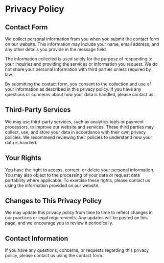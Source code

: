 # Privacy Policy

## Contact Form
We collect personal information from you when you submit the contact form on our website. This information may include your name, email address, and any other details you provide in the message field.

The information collected is used solely for the purpose of responding to your inquiries and providing the services or information you request. We do not share your personal information with third parties unless required by law.

By submitting the contact form, you consent to the collection and use of your information as described in this privacy policy. If you have any questions or concerns about how your data is handled, please contact us.

## Third-Party Services
We may use third-party services, such as analytics tools or payment processors, to improve our website and services. These third parties may collect, use, and store your data in accordance with their own privacy policies. We recommend reviewing their policies to understand how your data is handled.

## Your Rights
You have the right to access, correct, or delete your personal information. You may also object to the processing of your data or request data portability where applicable. To exercise these rights, please contact us using the information provided on our website.

## Changes to This Privacy Policy
We may update this privacy policy from time to time to reflect changes in our practices or legal requirements. Any updates will be posted on this page, and we encourage you to review it periodically.

## Contact Information
If you have any questions, concerns, or requests regarding this privacy policy, please contact us using the contact form.